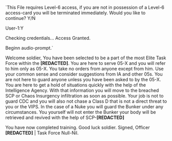 `This File requires Level-6 access, if you are not in possession of a Level-6 access-card you will be terminated immediately.
Would you like to continue?
Y/N

User-1:Y

Checking credentials...
Access Granted.

Beginn audio-prompt.`

Welcome soldier, You have been selected to be a part of the most Elite Task Force within the **[REDACTED]**. You are here to serve 05-X and you will refer to him only as 05-X. You take no orders from anyone except from him. Use your common sense and consider suggestions from IA and other 05s. You are not here to guard anyone unless you have been asked to by the 05-X. You are here to get a hold of situations quickly with the help of the Intelligence Agency. With that information you will move to the breached SCP or Chaos Insurgency infiltration as soon as possible. Your job is not to guard CDC and you will also not chase a Class D that is not a direct threat to you or the VIPS. In the case of a Nuke you will guard the Bunker under any circumstances. You yourself will not enter the Bunker your body will be retrieved and revived with the help of SCP-**[REDACTED]** 

You have now completed training.
Good luck soldier.
Signed, Officer **[REDACTED]** | Task Force Null-Nil.
